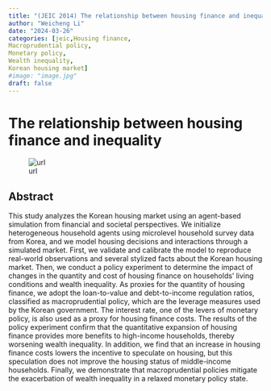 ```yaml
---
title: "(JEIC 2014) The relationship between housing finance and inequality"
author: "Weicheng Li"
date: "2024-03-26"
categories: [jeic,Housing finance,
Macroprudential policy,
Monetary policy,
Wealth inequality,
Korean housing market]
#image: "image.jpg"
draft: false
---
```


# The relationship between housing finance and inequality

![url](https://link.springer.com/article/10.1007/s11403-024-00405-3)

## Abstract

This study analyzes the Korean housing market using an agent-based simulation from financial and societal perspectives. We initialize heterogeneous household agents using microlevel household survey data from Korea, and we model housing decisions and interactions through a simulated market. First, we validate and calibrate the model to reproduce real-world observations and several stylized facts about the Korean housing market. Then, we conduct a policy experiment to determine the impact of changes in the quantity and cost of housing finance on households’ living conditions and wealth inequality. As proxies for the quantity of housing finance, we adopt the loan-to-value and debt-to-income regulation ratios, classified as macroprudential policy, which are the leverage measures used by the Korean government. The interest rate, one of the levers of monetary policy, is also used as a proxy for housing finance costs. The results of the policy experiment confirm that the quantitative expansion of housing finance provides more benefits to high-income households, thereby worsening wealth inequality. In addition, we find that an increase in housing finance costs lowers the incentive to speculate on housing, but this speculation does not improve the housing status of middle-income households. Finally, we demonstrate that macroprudential policies mitigate the exacerbation of wealth inequality in a relaxed monetary policy state.
